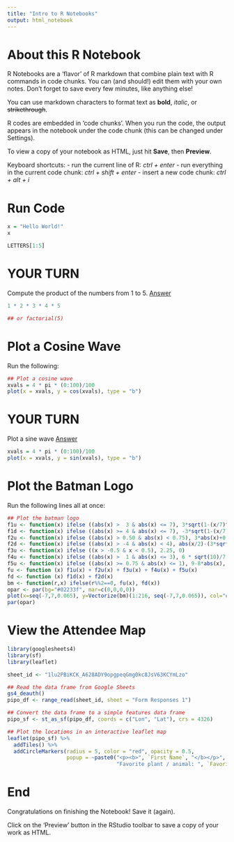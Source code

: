 ```yaml
---
title: "Intro to R Notebooks"
output: html_notebook
---
```


# About this R Notebook

R Notebooks are a 'flavor' of R markdown that combine plain text with R commands in code chunks. You can (and should!) edit them with your own notes. Don't forget to save every few minutes, like anything else!

You can use markdown characters to format text as **bold**, *italic*, or ~~strikethrough~~.

R codes are embedded in 'code chunks'. When you run the code, the output appears in the notebook under the code chunk (this can be changed under Settings).

To view a copy of your notebook as HTML, just hit **Save**, then **Preview**.

Keyboard shortcuts:
 - run the current line of R: *ctrl + enter*
 - run everything in the current code chunk: *ctrl + shift + enter*
 - insert a new code chunk: *ctrl + alt + i*

# Run Code

```r
x = "Hello World!"
x
```

```r
LETTERS[1:5]
```

# YOUR TURN

Compute the product of the numbers from 1 to 5. [Answer](https://bit.ly/3rnlOaY)

```r
1 * 2 * 3 * 4 * 5

## or factorial(5)
```

# Plot a Cosine Wave

Run the following:

```r
## Plot a cosine wave
xvals = 4 * pi * (0:100)/100
plot(x = xvals, y = cos(xvals), type = "b")
```

# YOUR TURN

Plot a sine wave [Answer](https://bit.ly/36NPmp2)

```r
xvals = 4 * pi * (0:100)/100
plot(x = xvals, y = sin(xvals), type = "b")
```

# Plot the Batman Logo

Run the following lines all at once:

```r
## Plot the batman logo
f1u <- function(x) ifelse ((abs(x) >  3 & abs(x) <= 7), 3*sqrt(1-(x/7)^2), 0)
f1d <- function(x) ifelse ((abs(x) >= 4 & abs(x) <= 7), -3*sqrt(1-(x/7)^2), 0)
f2u <- function(x) ifelse ((abs(x) > 0.50 & abs(x) < 0.75), 3*abs(x)+0.75, 0)
f2d <- function(x) ifelse ((abs(x) > -4 & abs(x) < 4), abs(x/2)-(3*sqrt(33)-7)*x^2/112-3 + sqrt(1-(abs(abs(x)-2)-1)^2), 0)
f3u <- function(x) ifelse ((x > -0.5 & x < 0.5), 2.25, 0)
f4u <- function(x) ifelse ((abs(x) >  1 & abs(x) <= 3), 6 * sqrt(10)/7 + (1.5 - 0.5 * abs(x)) * sqrt(abs(abs(x)-1)/(abs(x)-1)) - 6 * sqrt(10) * sqrt(4-(abs(x)-1)^2)/14, 0)
f5u <- function(x) ifelse ((abs(x) >= 0.75 & abs(x) <= 1), 9-8*abs(x), 0)
fu <- function (x) f1u(x) + f2u(x) + f3u(x) + f4u(x) + f5u(x)
fd <- function (x) f1d(x) + f2d(x)
bm <- function(r,x) ifelse(r%%2==0, fu(x), fd(x))
opar <- par(bg="#02233f", mar=c(0,0,0,0))
plot(x=seq(-7,7,0.065), y=Vectorize(bm)(1:216, seq(-7,7,0.065)), col="#999900", type="l", lwd=3)
par(opar)
```

# View the Attendee Map

```r
library(googlesheets4)
library(sf)
library(leaflet)

sheet_id <- "1lu2PBiKCK_A628ADY9opgpeqGmg0kc8JsV63KCYmLzo"

## Read the data frame from Google Sheets
gs4_deauth()
pipo_df <- range_read(sheet_id, sheet = "Form Responses 1")

## Convert the data frame to a simple features data frame
pipo_sf <- st_as_sf(pipo_df, coords = c("Lon", "Lat"), crs = 4326)

## Plot the locations in an interactive leaflet map
leaflet(pipo_sf) %>% 
  addTiles() %>% 
  addCircleMarkers(radius = 5, color = "red", opacity = 0.5, 
                   popup = ~paste0("<p><b>", `First Name`, "</b></p>",
                                   "Favorite plant / animal: ", `Favorite plant or animal`, "</p>"))
```

# End

Congratulations on finishing the Notebook! Save it (again).

Click on the 'Preview' button in the RStudio toolbar to save a copy of your work as HTML.


